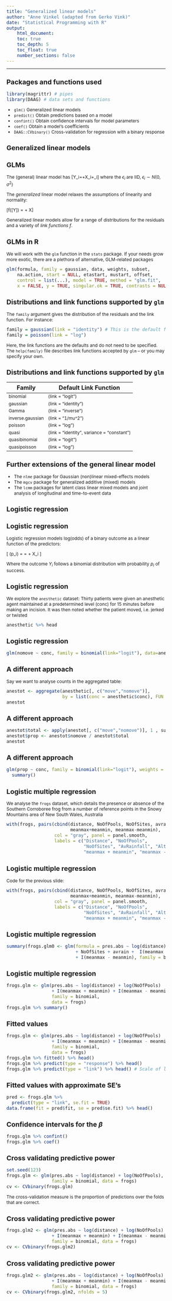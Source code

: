 ```yaml
---
title: "Generalized linear models"
author: "Anne Vinkel (adapted from Gerko Vink)"
date: "Statistical Programming with R"
output:
    html_document:
    toc: true
    toc_depth: 5
    toc_float: true
    number_sections: false
---
```

<style type="text/css">

body{ /* Normal  */
      font-size: 12px;
  }
td {  /* Table  */
  font-size: 12px;
}
h1.title {
  font-size: 18px;
  color: DarkBlue;
}
h1 { /* Header 1 */
  font-size: 18px;
}
h2 { /* Header 2 */
    font-size: 18px;
}
h3 { /* Header 3 */
  font-size: 18px;
}
code.r{ /* Code block */
    font-size: 12px;
}
pre { /* Code block - determines code spacing between lines */
    font-size: 14px;
}
</style>


---

## Packages and functions used
```r
library(magrittr) # pipes
library(DAAG) # data sets and functions
```

- `glm()` Generalized linear models
- `predict()` Obtain predictions based on a model
- `confint()` Obtain confidence intervals for model parameters
- `coef()` Obtain a model's coefficients
- `DAAG::CVbinary()` Cross-validation for regression with a binary response


# Generalized linear models
## GLMs
The (general) linear model has 
\[Y_i=\alpha+\beta X_i+\epsilon_i\]
where the $\epsilon_i$ are IID, $\epsilon_i \sim N(0,\sigma^2)$

The *generalized* linear model relaxes the assumptions of linearity and normality:

\[f(\mathbb{E}[Y]) = \alpha + \beta X\]

Generalized linear models allow for a range of distributions for the residuals and a variety of *link functions* $f$.  

## GLMs in R
We will work with the `glm` function in the `stats` package. If your needs grow more exotic, there are a plethora of alternative, GLM-related packages

```r
glm(formula, family = gaussian, data, weights, subset,
    na.action, start = NULL, etastart, mustart, offset,
    control = list(...), model = TRUE, method = "glm.fit",
    x = FALSE, y = TRUE, singular.ok = TRUE, contrasts = NULL, ...)
```

## Distributions and link functions supported by `glm`
The `family` argument gives the distribution of the residuals and the link function. For instance:
```r
family = gaussian(link = "identity") # This is the default for glm
family = poisson(link = "log")
```
Here, the link functions are the defaults and do not need to be specified. The `help(family)` file describes link functions accepted by `glm` -- or you may specify your own. 


## Distributions and link functions supported by `glm`

| Family           | Default Link Function                      |
|------------------|--------------------------------------------|
| binomial         | (link = "logit")                           |
| gaussian         | (link = "identity")                        |
| Gamma	          | (link = "inverse")                         |
| inverse.gaussian | (link = "1/mu^2")                          |
| poisson	       | (link = "log")                             |
| quasi	          | (link = "identity", variance = "constant") |
| quasibinomial	 | (link = "logit")                           |
| quasipoisson	    | (link = "log")                             |

## Further extensions of the general linear model

* The `nlme` package for Gaussian (non)linear mixed-effects models
* The `mgcv` package for generalized additive (mixed) models
* The `lcmm` packages for latent class linear mixed models and joint analysis of longitudinal and time-to-event data 


<!-- ## Logit -->
<!-- \[\text{logit}(p) = \log(\frac{p}{1-p}) = \log(p) - \log(1-p)\] -->
<!-- ```{r echo=FALSE,  dev.args = list(bg = 'transparent')} -->
<!-- p <- (1:999)/1000  -->
<!-- gitp <- log(p/(1 - p))  -->
<!-- par(pty="s") -->
<!-- plot(gitp, p, xlab = "logit(p)", ylab = "p", type = "l", pch = 1) -->
<!-- ``` -->

<!-- ## Logit continued -->
<!-- Logit models work on the $\log(\text{odds})$ scale -->

<!-- \[\log(\text{odds}) = \log(\frac{p}{1-p}) = \log(p) - \log(1-p) = \text{logit}(p)\] -->

<!-- The logit of the probability is the log of the odds.  -->

<!-- Logistic regression allows us to model the $\log(\text{odds})$ as a function of other, linear predictors.  -->

<!-- ## $\log(\text{odds})$ explained -->
<!-- ```{r cache=TRUE,  dev.args = list(bg = 'transparent')} -->
<!-- logodds <- rep(NA, 1001) -->
<!-- for(i in 0:1000){ -->
<!--   p <- i / 1000  -->
<!--   logodds[i + 1] <- log(p / (1 - p)) -->
<!-- } -->
<!-- head(logodds) -->
<!-- tail(logodds) -->
<!-- ``` -->

<!-- ## $\log(\text{odds})$ explained -->
<!-- ```{r,  dev.args = list(bg = 'transparent')} -->
<!-- plot(0:1000, logodds, xlab = "x", ylab = "log(odds)", type = "l") -->
<!-- ``` -->

<!-- ## logit$^{-1}$ explained -->
<!-- ```{r cache=TRUE,  dev.args = list(bg = 'transparent')} -->
<!-- invlogit <- exp(logodds) / (1 + exp(logodds)) -->
<!-- invlogit %>% head() -->
<!-- invlogit %>% head() -->
<!-- ``` -->

<!-- ## logit$^{-1}$ explained -->
<!-- ```{r,  dev.args = list(bg = 'transparent')} -->
<!-- plot(0:1000, invlogit, xlab = "x", ylab = "log(odds)", type = "l") -->
<!-- ``` -->

# Logistic regression
## Logistic regression
Logistic regression models log(odds) of a binary outcome as a linear function of the predictors:

\[ \text{logit}(p_i) = \log\frac{p_i}{1-p_i} = \alpha + \beta X_i \]

Where the outcome $Y_i$ follows a binomial distribution with probability $p_i$ of success. 

<!-- ## Logistic regression -->
<!-- With linear regression we had the `Sum of Squares (SS)`. Its logistic counterpart is the `Deviance (D)`.  -->

<!--  -  Deviance is the fit of the observed values to the expected values.  -->

<!-- With logistic regression we aim to maximize the `likelihood`, which is equivalent to minimizing the deviance.  -->

<!-- The likelihood is the (joint) probability of the observed values, given the current model parameters. -->

<!-- In normally distributed data: $\text{SS}=\text{D}$. -->

## Logistic regression
We explore the `anesthetic` dataset: Thirty patients were given an anesthetic agent maintained at a predetermined level (conc) for 15 minutes before making an incision. It was then noted whether the patient moved, i.e. jerked or twisted
```r
anesthetic %>% head
```

## Logistic regression
```r
glm(nomove ~ conc, family = binomial(link="logit"), data=anesthetic) %>% summary()
```

## A different approach
Say we want to analyse counts in the aggregated table: 
```r
anestot <- aggregate(anesthetic[, c("move","nomove")],  
                     by = list(conc = anesthetic$conc), FUN = sum) 
anestot
```

## A different approach
```r
anestot$total <- apply(anestot[, c("move","nomove")], 1 , sum) 
anestot$prop <- anestot$nomove / anestot$total 
anestot
```

## A different approach
```r
glm(prop ~ conc, family = binomial(link="logit"), weights = total, data=anestot) %>% 
  summary()
```

## Logistic multiple regression
We analyse the `frogs` dataset, which details the presence or absence of the Southern Corroboree frog from a number of reference points in the Snowy Mountains area of New South Wales, Australia

```r
with(frogs, pairs(cbind(distance, NoOfPools, NoOfSites, avrain, altitude, 
                        meanmax+meanmin, meanmax-meanmin), 
                  col = "gray", panel = panel.smooth, 
                  labels = c("Distance", "NoOfPools", 
                             "NoOfSites", "AvRainfall", "Altitude", 
                             "meanmax + meanmin", "meanmax - meanmin"))) 
```


## Logistic multiple regression
Code for the previous slide: 

```r
with(frogs, pairs(cbind(distance, NoOfPools, NoOfSites, avrain, altitude, 
                        meanmax+meanmin, meanmax-meanmin), 
                  col = "gray", panel = panel.smooth, 
                  labels = c("Distance", "NoOfPools", 
                             "NoOfSites", "AvRainfall", "Altitude", 
                             "meanmax + meanmin", "meanmax - meanmin"))) 
```

## Logistic multiple regression
```r
summary(frogs.glm0 <- glm(formula = pres.abs ~ log(distance) + log(NoOfPools) 
                          + NoOfSites + avrain +  I(meanmax + meanmin) 
                          + I(meanmax - meanmin), family = binomial, data = frogs)) 
```

## Logistic multiple regression

```r
frogs.glm <- glm(pres.abs ~ log(distance) + log(NoOfPools) 
                 + I(meanmax + meanmin) + I(meanmax - meanmin),  
                 family = binomial,
                 data = frogs)
frogs.glm %>% summary()
```

## Fitted values
```r
frogs.glm <- glm(pres.abs ~ log(distance) + log(NoOfPools) 
                 + I(meanmax + meanmin) + I(meanmax - meanmin),  
                 family = binomial,
                 data = frogs)
frogs.glm %>% fitted() %>% head()
frogs.glm %>% predict(type = "response") %>% head()
frogs.glm %>% predict(type = "link") %>% head() # Scale of linear predictor 
```

## Fitted values with approximate SE's
```r
pred <- frogs.glm %>% 
  predict(type = "link", se.fit = TRUE)
data.frame(fit = pred$fit, se = pred$se.fit) %>% head()
```

## Confidence intervals for the $\beta$
```r
frogs.glm %>% confint()
frogs.glm %>% coef()
```

## Cross validating predictive power
```r
set.seed(123)
frogs.glm <- glm(pres.abs ~ log(distance) + log(NoOfPools), 
                 family = binomial, data = frogs)
cv <- CVbinary(frogs.glm)
```

The cross-validation measure is the proportion of predictions over the folds that are correct. 

## Cross validating predictive power
```r
frogs.glm2 <- glm(pres.abs ~ log(distance) + log(NoOfPools) 
                 + I(meanmax + meanmin) + I(meanmax - meanmin),
                 family = binomial, data = frogs)
cv <- CVbinary(frogs.glm2)
```

## Cross validating predictive power
```r
frogs.glm2 <- glm(pres.abs ~ log(distance) + log(NoOfPools) 
                 + I(meanmax + meanmin) + I(meanmax - meanmin),
                 family = binomial, data = frogs)
cv <- CVbinary(frogs.glm2, nfolds = 5)
```